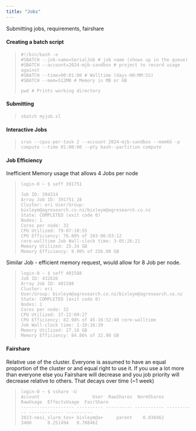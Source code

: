 ---
title: "Jobs"
---

Submitting jobs, requirements, fairshare

#### **Creating a batch script**

> ``` {style="color: darkgrey"}
> #!/bin/bash -e 
> #SBATCH --job-name=SerialJob # job name (shows up in the queue) 
> #SBATCH --account=2024-mjb-sandbox # project to record usage against 
> #SBATCH --time=00:01:00 # Walltime (days-HH:MM:SS) 
> #SBATCH --mem=512MB # Memory in MB or GB
>
> pwd # Prints working directory
> ```

#### **Submitting**

> ``` {style="color: darkgrey"}
> sbatch myjob.sl
> ```

#### **Interactive Jobs**

> ``` {style="color: darkgrey"}
> srun --cpus-per-task 2 --account 2024-mjb-sandbox --mem6G -p compute --time 01:00:00 --pty bash--partition compute
> ```

#### Job Efficiency

Inefficient Memory usage that allows 4 Jobs per node

> ``` {style="color: darkgrey"}
> login-0 ~ $ seff 391751
>
> Job ID: 394314 
> Array Job ID: 391751_28 
> Cluster: eri User/Group: bixleym@agresearch.co.nz/bixleym@agresearch.co.nz 
> State: COMPLETED (exit code 0) 
> Nodes: 1 
> Cores per node: 32 
> CPU Utilized: 79-07:10:55 
> CPU Efficiency: 76.80% of 103-06:03:12 
> core-walltime Job Wall-clock time: 3-05:26:21
> Memory Utilized: 25.34 GB 
> Memory Efficiency: 9.90% of 256.00 GB
> ```

Similar Job - efficient memory request, would allow for 8 Job per node.

> ``` {style="color: darkgrey"}
> login-0 ~ $ seff 401588
> Job ID: 432626
> Array Job ID: 401588
> Cluster: eri
> User/Group: bixleym@agresearch.co.nz/bixleym@agresearch.co.nz
> State: COMPLETED (exit code 0)
> Nodes: 1
> Cores per node: 32
> CPU Utilized: 37-22:09:27
> CPU Efficiency: 82.98% of 45-16:52:48 core-walltime
> Job Wall-clock time: 1-10:16:39
> Memory Utilized: 27.16 GB
> Memory Efficiency: 84.86% of 32.00 GB
> ```

#### Fairshare

Relative use of the cluster. Everyone is assumed to have an equal proportion of the cluster or and equal right to use it. If you use a lot more than everyone else you Fairshare will decrease and you job priority will decrease relative to others. That decays over time (\~1 week)\

> ``` {style="color: darkgrey"}
> login-0 ~ $ sshare -U
> Account                    User  RawShares  NormShares    RawUsage  EffectvUsage  FairShare 
> -------------------- ---------- ---------- ----------- ----------- ------------- ---------- 
> 2023-nesi_slurm_tes+ bixleym@a+     parent    0.038462        3400      0.251494   0.788462 
> ```
